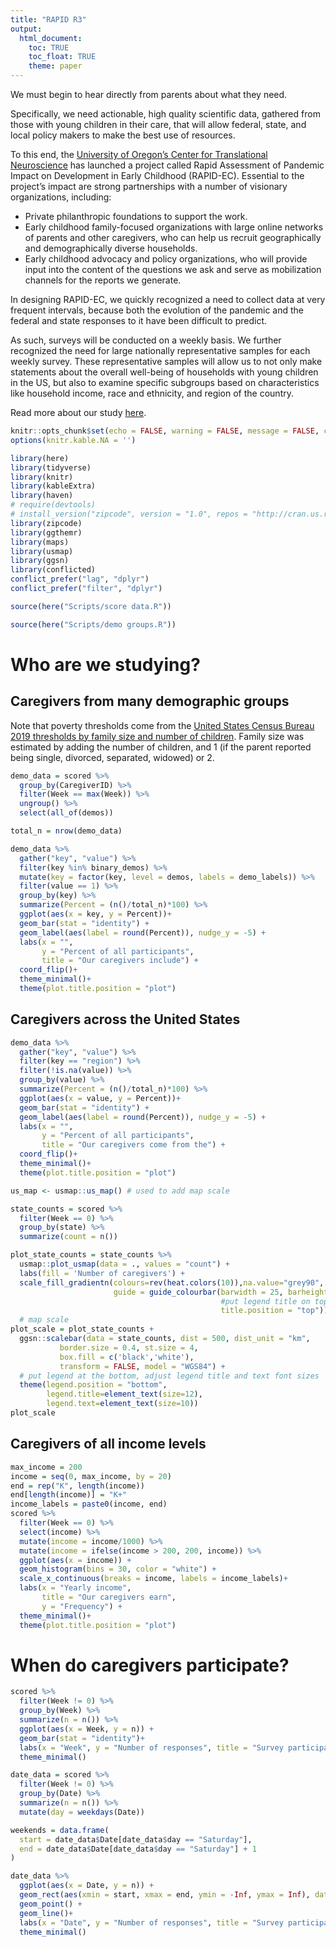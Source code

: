 ```yaml
---
title: "RAPID R3"
output: 
  html_document:
    toc: TRUE
    toc_float: TRUE
    theme: paper
---
```


We must begin to hear directly from parents about what they need.

Specifically, we need actionable, high quality scientific data, gathered from those with young children in their care, that will allow federal, state, and local policy makers to make the best use of resources.

To this end, the [University of Oregon’s Center for Translational Neuroscience](https://ctn.uoregon.edu/) has launched a project called Rapid Assessment of Pandemic Impact on Development in Early Childhood (RAPID-EC).
Essential to the project’s impact are strong partnerships with a number of visionary organizations, including:

- Private philanthropic foundations to support the work.
- Early childhood family-focused organizations with large online networks of parents and other caregivers, who can help us recruit geographically and demographically diverse households.
- Early childhood advocacy and policy organizations, who will provide input into the content of the questions we ask and serve as mobilization channels for the reports we generate.

In designing RAPID-EC, we quickly recognized a need to collect data at very frequent intervals, because both the evolution of the pandemic and the federal and state responses to it have been difficult to predict.

As such, surveys will be conducted on a weekly basis.
We further recognized the need for large nationally representative samples for each weekly survey. These representative samples will allow us to not only make statements about the overall well-being of households with young children in the US, but also to examine specific subgroups based on characteristics like household income, race and ethnicity, and region of the country. 

Read more about our study [here](https://medium.com/rapid-ec-project). 


```r
knitr::opts_chunk$set(echo = FALSE, warning = FALSE, message = FALSE, cache = TRUE)
options(knitr.kable.NA = '')
```

```r
library(here)
library(tidyverse)
library(knitr)
library(kableExtra)
library(haven)
# require(devtools)
# install_version("zipcode", version = "1.0", repos = "http://cran.us.r-project.org")
library(zipcode)
library(ggthemr)
library(maps)
library(usmap)
library(ggsn)
library(conflicted)
conflict_prefer("lag", "dplyr")
conflict_prefer("filter", "dplyr")
```

```r
source(here("Scripts/score data.R"))
```


```r
source(here("Scripts/demo groups.R"))
```

# Who are we studying?

## Caregivers from many demographic groups

Note that poverty thresholds come from the [United States Census Bureau 2019 thresholds by family size and number of children](https://www.census.gov/data/tables/time-series/demo/income-poverty/historical-poverty-thresholds.html). Family size was estimated by adding the number of children, and 1 (if the parent reported being single, divorced, separated, widowed) or 2. 

```r
demo_data = scored %>%
  group_by(CaregiverID) %>%
  filter(Week == max(Week)) %>%
  ungroup() %>%
  select(all_of(demos))

total_n = nrow(demo_data)

demo_data %>%
  gather("key", "value") %>%
  filter(key %in% binary_demos) %>%
  mutate(key = factor(key, level = demos, labels = demo_labels)) %>%
  filter(value == 1) %>%
  group_by(key) %>%
  summarize(Percent = (n()/total_n)*100) %>%
  ggplot(aes(x = key, y = Percent))+
  geom_bar(stat = "identity") +
  geom_label(aes(label = round(Percent)), nudge_y = -5) +
  labs(x = "",
       y = "Percent of all participants", 
       title = "Our caregivers include") +
  coord_flip()+
  theme_minimal()+
  theme(plot.title.position = "plot")

```

## Caregivers across the United States

```r
demo_data %>%
  gather("key", "value") %>%
  filter(key == "region") %>%
  filter(!is.na(value)) %>%
  group_by(value) %>%
  summarize(Percent = (n()/total_n)*100) %>%
  ggplot(aes(x = value, y = Percent))+
  geom_bar(stat = "identity") +
  geom_label(aes(label = round(Percent)), nudge_y = -5) +
  labs(x = "",
       y = "Percent of all participants", 
       title = "Our caregivers come from the") +
  coord_flip()+
  theme_minimal()+
  theme(plot.title.position = "plot")

us_map <- usmap::us_map() # used to add map scale

state_counts = scored %>%
  filter(Week == 0) %>%
  group_by(state) %>%
  summarize(count = n()) 

plot_state_counts = state_counts %>%
  usmap::plot_usmap(data = ., values = "count") +
  labs(fill = 'Number of caregivers') + 
  scale_fill_gradientn(colours=rev(heat.colors(10)),na.value="grey90",
                       guide = guide_colourbar(barwidth = 25, barheight = 0.4,
                                               #put legend title on top of legend
                                               title.position = "top")) 
  # map scale
plot_scale = plot_state_counts + 
  ggsn::scalebar(data = state_counts, dist = 500, dist_unit = "km",
           border.size = 0.4, st.size = 4,
           box.fill = c('black','white'),
           transform = FALSE, model = "WGS84") + 
  # put legend at the bottom, adjust legend title and text font sizes
  theme(legend.position = "bottom",
        legend.title=element_text(size=12), 
        legend.text=element_text(size=10))
plot_scale
```

## Caregivers of all income levels

```r
max_income = 200
income = seq(0, max_income, by = 20)
end = rep("K", length(income))
end[length(income)] = "K+"
income_labels = paste0(income, end)
scored %>%
  filter(Week == 0) %>%
  select(income) %>% 
  mutate(income = income/1000) %>%
  mutate(income = ifelse(income > 200, 200, income)) %>%
  ggplot(aes(x = income)) +
  geom_histogram(bins = 30, color = "white") +
  scale_x_continuous(breaks = income, labels = income_labels)+
  labs(x = "Yearly income",
       title = "Our caregivers earn",
       y = "Frequency") +
  theme_minimal()+
  theme(plot.title.position = "plot")
```

# When do caregivers participate?

```r
scored %>%
  filter(Week != 0) %>%
  group_by(Week) %>%
  summarize(n = n()) %>%
  ggplot(aes(x = Week, y = n)) +
  geom_bar(stat = "identity")+
  labs(x = "Week", y = "Number of responses", title = "Survey participation by week") +
  theme_minimal()

date_data = scored %>%
  filter(Week != 0) %>%
  group_by(Date) %>%
  summarize(n = n()) %>%
  mutate(day = weekdays(Date)) 

weekends = data.frame(
  start = date_data$Date[date_data$day == "Saturday"],
  end = date_data$Date[date_data$day == "Saturday"] + 1
)

date_data %>%
  ggplot(aes(x = Date, y = n)) +
  geom_rect(aes(xmin = start, xmax = end, ymin = -Inf, ymax = Inf), data = weekends, fill = "yellow", inherit.aes = F) +
  geom_point() +
  geom_line()+
  labs(x = "Date", y = "Number of responses", title = "Survey participation by day") +
  theme_minimal()
```
